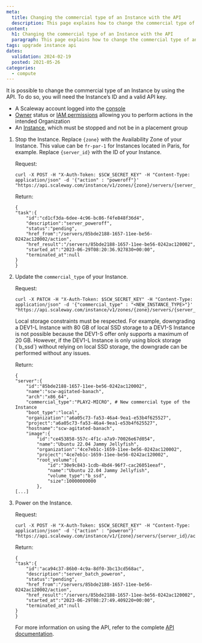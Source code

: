 ```yaml
---
meta:
  title: Changing the commercial type of an Instance with the API
  description: This page explains how to change the commercial type of an Instance with the API
content:
  h1: Changing the commercial type of an Instance with the API
  paragraph: This page explains how to change the commercial type of an Instance with the API
tags: upgrade instance api
dates:
  validation: 2024-02-19
  posted: 2021-05-26
categories:
  - compute
---
```


It is possible to change the commercial type of an Instance by using the API. To do so, you will need the Instance’s ID and a valid API key.

<Macro id="requirements" />

- A Scaleway account logged into the [console](https://console.scaleway.com)
- [Owner](/identity-and-access-management/iam/concepts/#owner) status or [IAM permissions](/identity-and-access-management/iam/concepts/#permission) allowing you to perform actions in the intended Organization
- An [Instance](/compute/instances/how-to/create-an-instance), which must be stopped and not be in a placement group


1. Stop the Instance. Replace `{zone}` with the Availability Zone of your Instance. This value can be `fr-par-1` for Instances located in Paris, for example. Replace `{server_id}` with the ID of your Instance.

    Request:
    ```
    curl -X POST -H "X-Auth-Token: $SCW_SECRET_KEY" -H "Content-Type: application/json" -d '{"action" : "poweroff"}' "https://api.scaleway.com/instance/v1/zones/{zone}/servers/{server_id}/action"
    ```

    Return:
    ```
    {
    "task":{
        "id":"cd1cf3da-6dee-4c96-bc86-f4fe848f36d4",
        "description":"server_poweroff",
        "status":"pending",
        "href_from":"/servers/85bde2188-1657-11ee-be56-0242ac120002/action",
        "href_result":"/servers/85bde2188-1657-11ee-be56-0242ac120002",
        "started_at":"2023-06-29T08:20:36.927830+00:00",
        "terminated_at":null
    }
    }
    ```

2. Update the `commercial_type` of your Instance.

    Request:
    ```
    curl -X PATCH -H "X-Auth-Token: $SCW_SECRET_KEY" -H "Content-Type: application/json" -d '{"commercial_type" : "<NEW_INSTANCE_TYPE>"}' "https://api.scaleway.com/instance/v1/zones/{zone}/servers/{server_id}"
    ```
    <Message type="important">
        Local storage constraints must be respected. For example, downgrading a DEV1-L Instance with 80 GB of local SSD storage to a DEV1-S Instance is not possible because the DEV1-S offer only supports a maximum of 20 GB. However, if the DEV1-L Instance is only using block storage (`b_ssd`) without relying on local SSD storage, the downgrade can be performed without any issues.
    </Message>

    Return:
    ```
    {
    "server":{
        "id":"85bde2188-1657-11ee-be56-0242ac120002",
        "name":"scw-agitated-banach",
        "arch":"x86_64",
        "commercial_type":"PLAY2-MICRO", # New commercial type of the Instance
        "boot_type":"local",
        "organization":"a6a05c73-fa53-46a4-9ea1-e53b4f625527",
        "project":"a6a05c73-fa53-46a4-9ea1-e53b4f625527",
        "hostname":"scw-agitated-banach",
        "image":{
            "id":"ce453858-557c-4f1c-a7a9-70026e67d054",
            "name":"Ubuntu 22.04 Jammy Jellyfish",
            "organization":"4ce7eb1c-1659-11ee-be56-0242ac120002",
            "project":"4ce7eb1c-1659-11ee-be56-0242ac120002",
            "root_volume":{
                "id":"30e9c843-1cdb-4bd4-96f7-cac26051eeaf",
                "name":"Ubuntu 22.04 Jammy Jellyfish",
                "volume_type":"b_ssd",
                "size":10000000000
            },
    [...]
    ```

3. Power on the Instance.

    Request:
    ```
    curl -X POST -H "X-Auth-Token: $SCW_SECRET_KEY" -H "Content-Type: application/json" -d '{"action" : "poweron"}' "https://api.scaleway.com/instance/v1/{zone}/servers/{server_id}/action"
    ```

    Return:
    ```
    {
    "task":{
        "id":"aca94c37-86b0-4c9a-8df0-3bc13cd568ac",
        "description":"server_batch_poweron",
        "status":"pending",
        "href_from":"/servers/85bde2188-1657-11ee-be56-0242ac120002/action",
        "href_result":"/servers/85bde2188-1657-11ee-be56-0242ac120002",
        "started_at":"2023-06-29T08:27:49.409220+00:00",
        "terminated_at":null
    }
    }
    ```

    For more information on using the API, refer to the complete [API documentation](https://www.scaleway.com/en/developers/api/instance/).


